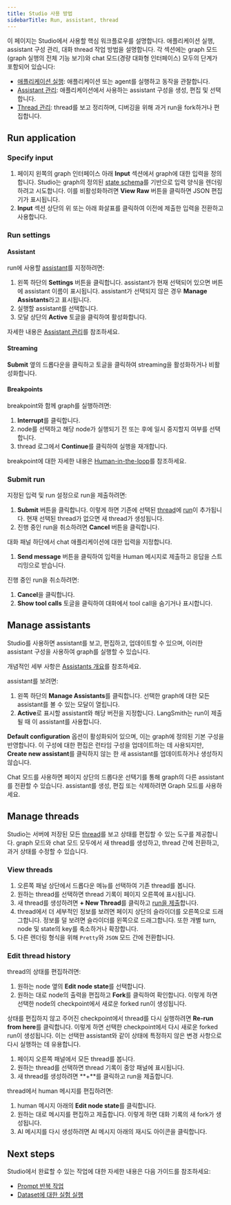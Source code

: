 ```yaml
---
title: Studio 사용 방법
sidebarTitle: Run, assistant, thread
---
```


이 페이지는 Studio에서 사용할 핵심 워크플로우를 설명합니다. 애플리케이션 실행, assistant 구성 관리, 대화 thread 작업 방법을 설명합니다. 각 섹션에는 graph 모드(graph 실행의 전체 기능 보기)와 chat 모드(경량 대화형 인터페이스) 모두의 단계가 포함되어 있습니다:

- [애플리케이션 실행](#run-application): 애플리케이션 또는 agent를 실행하고 동작을 관찰합니다.
- [Assistant 관리](#manage-assistants): 애플리케이션에서 사용하는 assistant 구성을 생성, 편집 및 선택합니다.
- [Thread 관리](#manage-threads): thread를 보고 정리하며, 디버깅을 위해 과거 run을 fork하거나 편집합니다.

## Run application

<Tabs>
<Tab title="Graph">

### Specify input

1. 페이지 왼쪽의 graph 인터페이스 아래 **Input** 섹션에서 graph에 대한 입력을 정의합니다. Studio는 graph의 정의된 [state schema](/oss/langgraph/graph-api/#schema)를 기반으로 입력 양식을 렌더링하려고 시도합니다. 이를 비활성화하려면 **View Raw** 버튼을 클릭하면 JSON 편집기가 표시됩니다.
1. **Input** 섹션 상단의 위 또는 아래 화살표를 클릭하여 이전에 제출한 입력을 전환하고 사용합니다.

### Run settings

#### Assistant

run에 사용할 [assistant](/langsmith/assistants)를 지정하려면:

1. 왼쪽 하단의 **Settings** 버튼을 클릭합니다. assistant가 현재 선택되어 있으면 버튼에 assistant 이름이 표시됩니다. assistant가 선택되지 않은 경우 **Manage Assistants**라고 표시됩니다.
1. 실행할 assistant를 선택합니다.
1. 모달 상단의 **Active** 토글을 클릭하여 활성화합니다.

자세한 내용은 [Assistant 관리](#manage-assistants)를 참조하세요.

#### Streaming

**Submit** 옆의 드롭다운을 클릭하고 토글을 클릭하여 streaming을 활성화하거나 비활성화합니다.

#### Breakpoints

breakpoint와 함께 graph를 실행하려면:

1. **Interrupt**를 클릭합니다.
1. node를 선택하고 해당 node가 실행되기 전 또는 후에 일시 중지할지 여부를 선택합니다.
1. thread 로그에서 **Continue**를 클릭하여 실행을 재개합니다.

breakpoint에 대한 자세한 내용은 [Human-in-the-loop](/oss/langchain/human-in-the-loop)를 참조하세요.

### Submit run

지정된 입력 및 run 설정으로 run을 제출하려면:

1. **Submit** 버튼을 클릭합니다. 이렇게 하면 기존에 선택된 [thread](/oss/langgraph/persistence#threads)에 [run](/langsmith/assistants#execution)이 추가됩니다. 현재 선택된 thread가 없으면 새 thread가 생성됩니다.
1. 진행 중인 run을 취소하려면 **Cancel** 버튼을 클릭합니다.

</Tab>
<Tab title="Chat">

대화 패널 하단에서 chat 애플리케이션에 대한 입력을 지정합니다.

1. **Send message** 버튼을 클릭하여 입력을 Human 메시지로 제출하고 응답을 스트리밍으로 받습니다.

진행 중인 run을 취소하려면:

1. **Cancel**을 클릭합니다.
1. **Show tool calls** 토글을 클릭하여 대화에서 tool call을 숨기거나 표시합니다.

</Tab>
</Tabs>

## Manage assistants

Studio를 사용하면 assistant를 보고, 편집하고, 업데이트할 수 있으며, 이러한 assistant 구성을 사용하여 graph를 실행할 수 있습니다.

개념적인 세부 사항은 [Assistants 개요](/langsmith/assistants/)를 참조하세요.

<Tabs>
<Tab title="Graph">

assistant를 보려면:

1. 왼쪽 하단의 **Manage Assistants**를 클릭합니다. 선택한 graph에 대한 모든 assistant를 볼 수 있는 모달이 열립니다.
1. **Active**로 표시할 assistant와 해당 버전을 지정합니다. LangSmith는 run이 제출될 때 이 assistant를 사용합니다.

**Default configuration** 옵션이 활성화되어 있으며, 이는 graph에 정의된 기본 구성을 반영합니다. 이 구성에 대한 편집은 런타임 구성을 업데이트하는 데 사용되지만, **Create new assistant**를 클릭하지 않는 한 새 assistant를 업데이트하거나 생성하지 않습니다.

</Tab>
<Tab title="Chat">

Chat 모드를 사용하면 페이지 상단의 드롭다운 선택기를 통해 graph의 다른 assistant를 전환할 수 있습니다. assistant를 생성, 편집 또는 삭제하려면 Graph 모드를 사용하세요.

</Tab>
</Tabs>

## Manage threads

Studio는 서버에 저장된 모든 [thread](/oss/langgraph/persistence#threads)를 보고 상태를 편집할 수 있는 도구를 제공합니다. graph 모드와 chat 모드 모두에서 새 thread를 생성하고, thread 간에 전환하고, 과거 상태를 수정할 수 있습니다.

<Tabs>
<Tab title="Graph">

### View threads

1. 오른쪽 패널 상단에서 드롭다운 메뉴를 선택하여 기존 thread를 봅니다.
1. 원하는 thread를 선택하면 thread 기록이 페이지 오른쪽에 표시됩니다.
1. 새 thread를 생성하려면 **+ New Thread**를 클릭하고 [run을 제출](#run-application)합니다.
1. thread에서 더 세부적인 정보를 보려면 페이지 상단의 슬라이더를 오른쪽으로 드래그합니다. 정보를 덜 보려면 슬라이더를 왼쪽으로 드래그합니다. 또한 개별 turn, node 및 state의 key를 축소하거나 확장합니다.
1. 다른 렌더링 형식을 위해 `Pretty`와 `JSON` 모드 간에 전환합니다.

### Edit thread history

thread의 상태를 편집하려면:

1. 원하는 node 옆의 <Icon icon="pencil"/> **Edit node state**를 선택합니다.
1. 원하는 대로 node의 출력을 편집하고 **Fork**를 클릭하여 확인합니다. 이렇게 하면 선택한 node의 checkpoint에서 새로운 forked run이 생성됩니다.

상태를 편집하지 않고 주어진 checkpoint에서 thread를 다시 실행하려면 **Re-run from here**를 클릭합니다. 이렇게 하면 선택한 checkpoint에서 다시 새로운 forked run이 생성됩니다. 이는 선택한 assistant와 같이 상태에 특정하지 않은 변경 사항으로 다시 실행하는 데 유용합니다.

</Tab>
<Tab title="Chat">

1. 페이지 오른쪽 패널에서 모든 thread를 봅니다.
1. 원하는 thread를 선택하면 thread 기록이 중앙 패널에 표시됩니다.
1. 새 thread를 생성하려면 **+**를 클릭하고 run을 제출합니다.

thread에서 human 메시지를 편집하려면:

1. human 메시지 아래의 <Icon icon="pencil"/> **Edit node state**를 클릭합니다.
1. 원하는 대로 메시지를 편집하고 제출합니다. 이렇게 하면 대화 기록의 새 fork가 생성됩니다.
1. AI 메시지를 다시 생성하려면 AI 메시지 아래의 재시도 아이콘을 클릭합니다.

</Tab>
</Tabs>

## Next steps

Studio에서 완료할 수 있는 작업에 대한 자세한 내용은 다음 가이드를 참조하세요:

- [Prompt 반복 작업](/langsmith/observability-studio)
- [Dataset에 대한 실험 실행](/langsmith/observability-studio#run-experiments-over-a-dataset)